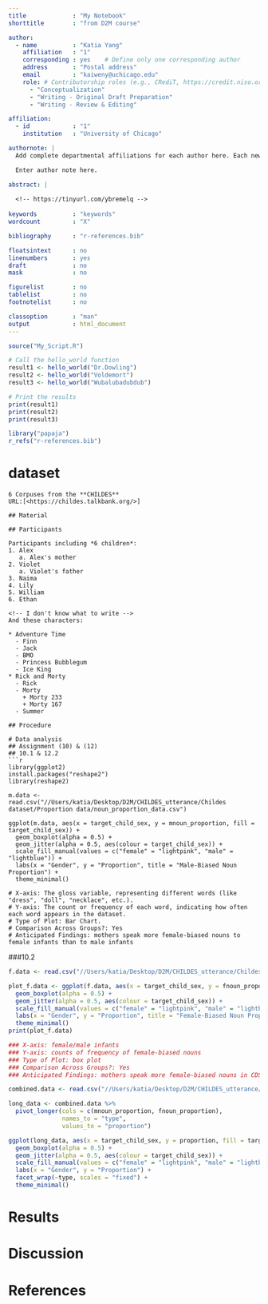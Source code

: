 ```yaml
---
title             : "My Notebook"
shorttitle        : "from D2M course"

author: 
  - name          : "Katia Yang"
    affiliation   : "1"
    corresponding : yes    # Define only one corresponding author
    address       : "Postal address"
    email         : "kaiweny@uchicago.edu"
    role: # Contributorship roles (e.g., CRediT, https://credit.niso.org/)
      - "Conceptualization"
      - "Writing - Original Draft Preparation"
      - "Writing - Review & Editing"

affiliation:
  - id            : "1"
    institution   : "University of Chicago"

authornote: |
  Add complete departmental affiliations for each author here. Each new line herein must be indented, like this line.

  Enter author note here.

abstract: |
  
  <!-- https://tinyurl.com/ybremelq -->
  
keywords          : "keywords"
wordcount         : "X"

bibliography      : "r-references.bib"

floatsintext      : no
linenumbers       : yes
draft             : no
mask              : no

figurelist        : no
tablelist         : no
footnotelist      : no

classoption       : "man"
output            : html_document
---
```


```r
source("My_Script.R")
```

<!-- Assignment 5 -->

```r
# Call the hello_world function
result1 <- hello_world("Dr.Dowling")
result2 <- hello_world("Voldemort")
result3 <- hello_world("Wubalubadubdub")

# Print the results
print(result1)
print(result2)
print(result3)
```

```r
library("papaja")
r_refs("r-references.bib")
```


# dataset

```
6 Corpuses from the **CHILDES** 
URL:[<https://childes.talkbank.org/>]

## Material

## Participants

Participants including *6 children*:   
1. Alex  
   a. Alex's mother
2. Violet  
   a. Violet's father
3. Naima  
4. Lily  
5. William  
6. Ethan  

<!-- I don't know what to write --> 
And these characters: 

* Adventure Time
  - Finn
  - Jack
  - BMO
  - Princess Bubblegum
  - Ice King
* Rick and Morty
  - Rick
  - Morty
    + Morty 233
    + Morty 167
  - Summer

## Procedure

# Data analysis
## Assignment (10) & (12)
## 10.1 & 12.2
```r

library(ggplot2)
install.packages("reshape2")
library(reshape2)

m.data <- read.csv("//Users/katia/Desktop/D2M/CHILDES_utterance/Childes dataset/Proportion data/noun_proportion_data.csv")

ggplot(m.data, aes(x = target_child_sex, y = mnoun_proportion, fill = target_child_sex)) +
  geom_boxplot(alpha = 0.5) +
  geom_jitter(alpha = 0.5, aes(colour = target_child_sex)) +
  scale_fill_manual(values = c("female" = "lightpink", "male" = "lightblue")) +
  labs(x = "Gender", y = "Proportion", title = "Male-Biased Noun Proportion") +
  theme_minimal()

# X-axis: The gloss variable, representing different words (like "dress", "doll", "necklace", etc.).
# Y-axis: The count or frequency of each word, indicating how often each word appears in the dataset.
# Type of Plot: Bar Chart. 
# Comparison Across Groups?: Yes
# Anticipated Findings: mothers speak more female-biased nouns to female infants than to male infants
```
###10.2
```r

f.data <- read.csv("//Users/katia/Desktop/D2M/CHILDES_utterance/Childes dataset/Proportion data/noun_proportion_data.csv")

plot_f.data <- ggplot(f.data, aes(x = target_child_sex, y = fnoun_proportion, fill = target_child_sex)) +
  geom_boxplot(alpha = 0.5) +
  geom_jitter(alpha = 0.5, aes(colour = target_child_sex)) +
  scale_fill_manual(values = c("female" = "lightpink", "male" = "lightblue")) +
  labs(x = "Gender", y = "Proportion", title = "Female-Biased Noun Proportion") +
  theme_minimal()
print(plot_f.data)

### X-axis: female/male infants
### Y-axis: counts of frequency of female-biased nouns
### Type of Plot: box plot
### Comparison Across Groups?: Yes
### Anticipated Findings: mothers speak more female-biased nouns in CDS to female infants than to male infants

```

```r

combined.data <- read.csv("//Users/katia/Desktop/D2M/CHILDES_utterance/Childes dataset/Proportion data/noun_proportion_data.csv")

long_data <- combined.data %>%
  pivot_longer(cols = c(mnoun_proportion, fnoun_proportion),
               names_to = "type",
               values_to = "proportion")

ggplot(long_data, aes(x = target_child_sex, y = proportion, fill = target_child_sex)) +
  geom_boxplot(alpha = 0.5) +
  geom_jitter(alpha = 0.5, aes(colour = target_child_sex)) +
  scale_fill_manual(values = c("female" = "lightpink", "male" = "lightblue")) +
  labs(x = "Gender", y = "Proportion") +
  facet_wrap(~type, scales = "fixed") +
  theme_minimal()

```

# Results

# Discussion

\newpage

# References

::: {#refs custom-style="Bibliography"}
:::

